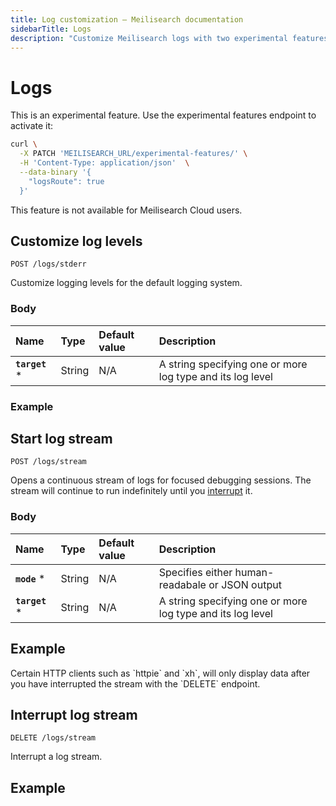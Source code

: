 ```yaml
---
title: Log customization — Meilisearch documentation
sidebarTitle: Logs
description: "Customize Meilisearch logs with two experimental features: --experimental-logs-mode and --experimental-enable-logs-route."
---
```


# Logs <NoticeTag type="experimental" label="experimental" />

<Note>
This is an experimental feature. Use the experimental features endpoint to activate it:

```sh
curl \
  -X PATCH 'MEILISEARCH_URL/experimental-features/' \
  -H 'Content-Type: application/json'  \
  --data-binary '{
    "logsRoute": true
  }'
```

This feature is not available for Meilisearch Cloud users.
</Note>

## Customize log levels

```http
POST /logs/stderr
```

Customize logging levels for the default logging system.

### Body

| Name                              | Type   | Default value | Description                                                                                                                                     |
| :-------------------------------- | :----- | :------------ | :---------------------------------------------------------------------------------------------------------------------------------------------- |
| **`target`** *       | String  | N/A           | A string specifying one or more log type and its log level                                                                              |

### Example

<CodeSamples id="experimental_post_logs_stderr_1" />

## Start log stream

```http
POST /logs/stream
```

Opens a continuous stream of logs for focused debugging sessions. The stream will continue to run indefinitely until you [interrupt](#interrupt-log-stream) it.

### Body

| Name                              | Type   | Default value | Description                                                                                                                                     |
| :-------------------------------- | :----- | :------------ | :---------------------------------------------------------------------------------------------------------------------------------------------- |
| **`mode`** *       | String  | N/A           | Specifies either human-readabale or JSON output                                                                              |
| **`target`** *       | String  | N/A           | A string specifying one or more log type and its log level                                                                              |

## Example

<CodeSamples id="experimental_post_logs_stream_1" />

<Warning>
Certain HTTP clients such as `httpie` and `xh`, will only display data after you have interrupted the stream with the `DELETE` endpoint.
</Warning>

## Interrupt log stream

```http
DELETE /logs/stream
```

Interrupt a log stream.

## Example

<CodeSamples id="experimental_delete_logs_stream_1" />
